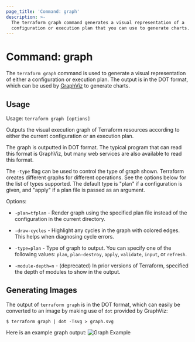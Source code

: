 ```yaml
---
page_title: 'Command: graph'
description: >-
  The terraform graph command generates a visual representation of a
  configuration or execution plan that you can use to generate charts.
---
```


# Command: graph

The `terraform graph` command is used to generate a visual
representation of either a configuration or execution plan.
The output is in the DOT format, which can be used by
[GraphViz](http://www.graphviz.org) to generate charts.

## Usage

Usage: `terraform graph [options]`

Outputs the visual execution graph of Terraform resources according to
either the current configuration or an execution plan.

The graph is outputted in DOT format. The typical program that can
read this format is GraphViz, but many web services are also available
to read this format.

The `-type` flag can be used to control the type of graph shown. Terraform
creates different graphs for different operations. See the options below
for the list of types supported. The default type is "plan" if a
configuration is given, and "apply" if a plan file is passed as an
argument.

Options:

* `-plan=tfplan`    - Render graph using the specified plan file instead of the
  configuration in the current directory.

* `-draw-cycles`    - Highlight any cycles in the graph with colored edges.
  This helps when diagnosing cycle errors.

* `-type=plan`      - Type of graph to output. You can specify one of the following values: `plan`, `plan-destroy`, `apply`,
  `validate`, `input`, or `refresh`.

* `-module-depth=n` - (deprecated) In prior versions of Terraform, specified the
  depth of modules to show in the output.

## Generating Images

The output of `terraform graph` is in the DOT format, which can
easily be converted to an image by making use of `dot` provided
by GraphViz:

```shellsession
$ terraform graph | dot -Tsvg > graph.svg
```

Here is an example graph output:
![Graph Example](/img/docs/graph-example.png)
